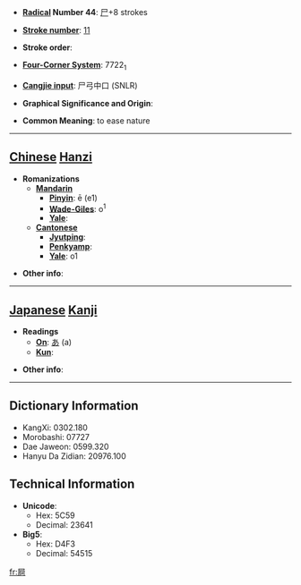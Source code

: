 * '''[[Wiktionary:Chinese radical index| Radical]] Number 44''': [[Wiktionary:Chinese radical index 尸|尸]]+8 strokes

* '''[[Wiktionary:Chinese total strokes index|Stroke number]]''': [[Wiktionary:Chinese total strokes index 11|11]]

* '''Stroke order''': 

* '''[[Wiktionary:Chinese four corner index|Four-Corner System]]''': 7722<sub>1</sub>

* '''[[Wiktionary:Chinese Cangjie index|Cangjie input]]''': 尸弓中口 (SNLR)

* '''Graphical Significance and Origin''': 

* '''Common Meaning''': to ease nature

----

== [[Chinese]] [[Hanzi]] ==

* '''Romanizations'''
** '''[[Mandarin]]'''
*** '''[[Pinyin]]''': ē (e1)
*** '''[[Wade-Giles]]''': o<sup>1</sup>
*** '''[[Yale]]''': 
** '''[[Cantonese]]'''
*** '''[[Jyutping]]''':
*** '''[[Penkyamp]]''': 
*** '''[[Yale]]''': o1

* '''Other info''': 

----

== [[Japanese]] [[Kanji]] ==

* '''Readings'''
** '''[[On]]''': [[あ]] (a)
** '''[[Kun]]''': 

* '''Other info''':  

----

== Dictionary Information ==

* KangXi: 0302.180
* Morobashi: 07727
* Dae Jaweon: 0599.320
* Hanyu Da Zidian: 20976.100

== Technical Information ==

* '''Unicode''':
** Hex: 5C59
** Decimal: 23641
* '''Big5''':
** Hex: D4F3
** Decimal: 54515

[[fr:屙]]
